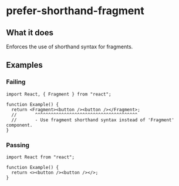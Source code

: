 # prefer-shorthand-fragment

## What it does

Enforces the use of shorthand syntax for fragments.

## Examples

### Failing

```tsx
import React, { Fragment } from "react";

function Example() {
  return <Fragment><button /><button /></Fragment>;
  //       ^^^^^^^^^^^^^^^^^^^^^^^^^^^^^^^^^^^^^^^
  //       - Use fragment shorthand syntax instead of 'Fragment' component.
}
```

### Passing

```tsx
import React from "react";

function Example() {
  return <><button /><button /></>;
}
```
